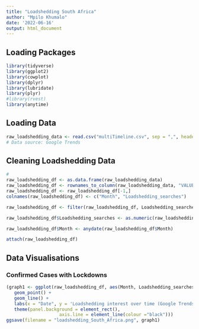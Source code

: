 ```yaml
---
title: "Loadshedding South Africa"
author: "Mpilo Khumalo"
date: '2022-06-16'
output: html_document
---
```


## Loading Packages

```r

library(tidyverse)
library(ggplot2)
library(cowplot)
library(dplyr)
library(lubridate)
library(plyr)
#library(rvest)
library(anytime)

```


## Loading Data

```r

raw_loadshedding_data <- read.csv("multiTimeline.csv", sep = ",", header = T)
# Data source: Google Trends

```

## Cleaning Loadshedding Data

```r
#
raw_loadshedding_df <- as.data.frame(raw_loadshedding_data)
raw_loadshedding_df <- rownames_to_column(raw_loadshedding_data, "VALUE")
raw_loadshedding_df <- raw_loadshedding_df[-1,]
colnames(raw_loadshedding_df) <- c("Month", "Loadshedding_searches")

raw_loadshedding_df <- filter(raw_loadshedding_df, Loadshedding_searches >= 0)

raw_loadshedding_df$Loadshedding_searches <- as.numeric(raw_loadshedding_df$Loadshedding_searches)

raw_loadshedding_df$Month <- anydate(raw_loadshedding_df$Month)

attach(raw_loadshedding_df)

```

## Data Visualisations

### Confirmed Cases with Lockdowns

```r
(graph1 <- ggplot(raw_loadshedding_df, aes(Month, Loadshedding_searches, group = 1)) + 
   geom_point() + 
   geom_line() + 
   labs(x = "Date", y = 'Loadshedding interest over time (Google Trends)') +  
   theme(panel.background = element_rect(),
                    axis.line = element_line(colour ="black")))
ggsave(filename = "loadshedding_South_Africa.png", graph1)

```


